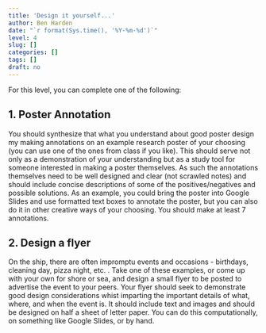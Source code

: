 ```yaml
---
title: 'Design it yourself...'
author: Ben Harden
date: "`r format(Sys.time(), '%Y-%m-%d')`"
level: 4
slug: []
categories: []
tags: []
draft: no
---
```


For this level, you can complete one of the following:

## 1. Poster Annotation

You should synthesize that what you understand about good poster design my making annotations on an example research poster of your choosing (you can use one of the ones from class if you like). This should serve not only as a demonstration of your understanding but as a study tool for someone interested in making a poster themselves. As such the annotations themselves need to be well designed and clear (not scrawled notes) and should include concise descriptions of some of the positives/negatives and possible solutions. As an example, you could bring the poster into Google Slides and use formatted text boxes to annotate the poster, but you can also do it in other creative ways of your choosing. You should make at least 7 annotations.

## 2. Design a flyer

On the ship, there are often impromptu events and occasions - birthdays, cleaning day, pizza night, etc. . Take one of these examples, or come up with your own for shore or sea, and design a small flyer to be posted to advertise the event to your peers. Your flyer should seek to demonstrate good design considerations whist imparting the important details of what, where, and when the event is. It should include text and images and should be designed on half a sheet of letter paper. You can do this computationally, on something like Google Slides, or by hand.